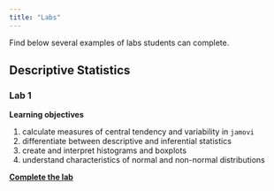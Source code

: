 ```yaml
---
title: "Labs"
---
```


Find below several examples of labs students can complete.

## Descriptive Statistics

### Lab 1

**Learning objectives**

1. calculate measures of central tendency and variability in `jamovi`
2. differentiate between descriptive and inferential statistics
3. create and interpret histograms and boxplots
4. understand characteristics of normal and non-normal distributions

[**Complete the lab**](labs/lab1.html)